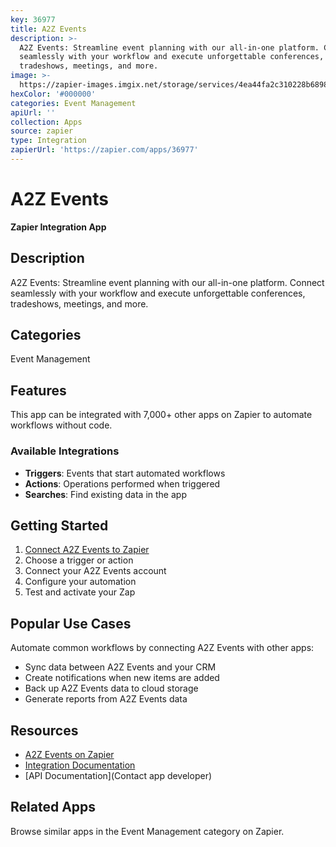 ```yaml
---
key: 36977
title: A2Z Events
description: >-
  A2Z Events: Streamline event planning with our all-in-one platform. Connect
  seamlessly with your workflow and execute unforgettable conferences,
  tradeshows, meetings, and more.
image: >-
  https://zapier-images.imgix.net/storage/services/4ea44fa2c310228b68984855e0fae603.png?auto=format%2Ccompress&ixlib=python-3.0.0&q=50
hexColor: '#000000'
categories: Event Management
apiUrl: ''
collection: Apps
source: zapier
type: Integration
zapierUrl: 'https://zapier.com/apps/36977'
---
```

# A2Z Events

**Zapier Integration App**

## Description

A2Z Events: Streamline event planning with our all-in-one platform. Connect seamlessly with your workflow and execute unforgettable conferences, tradeshows, meetings, and more.

## Categories

Event Management

## Features

This app can be integrated with 7,000+ other apps on Zapier to automate workflows without code.

### Available Integrations

- **Triggers**: Events that start automated workflows
- **Actions**: Operations performed when triggered
- **Searches**: Find existing data in the app

## Getting Started

1. [Connect A2Z Events to Zapier](https://zapier.com/apps/36977)
2. Choose a trigger or action
3. Connect your A2Z Events account
4. Configure your automation
5. Test and activate your Zap

## Popular Use Cases

Automate common workflows by connecting A2Z Events with other apps:

- Sync data between A2Z Events and your CRM
- Create notifications when new items are added
- Back up A2Z Events data to cloud storage
- Generate reports from A2Z Events data

## Resources

- [A2Z Events on Zapier](https://zapier.com/apps/36977)
- [Integration Documentation](https://zapier.com/apps/36977/integrations)
- [API Documentation](Contact app developer)

## Related Apps

Browse similar apps in the Event Management category on Zapier.
